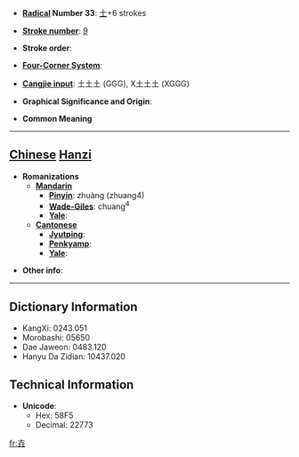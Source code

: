 * '''[[Wiktionary:Chinese radical index| Radical]] Number 33''': [[Wiktionary:Chinese radical index 士|士]]+6 strokes

* '''[[Wiktionary:Chinese total strokes index|Stroke number]]''': [[Wiktionary:Chinese total strokes index 9|9]]

* '''Stroke order''': 

* '''[[Wiktionary:Chinese four corner index|Four-Corner System]]''': 

* '''[[Wiktionary:Chinese Cangjie index|Cangjie input]]''': 土土土 (GGG), X土土土 (XGGG)

* '''Graphical Significance and Origin''': 

* '''Common Meaning'''

----

== [[Chinese]] [[Hanzi]] ==

* '''Romanizations'''
** '''[[Mandarin]]'''
*** '''[[Pinyin]]''': zhuàng (zhuang4)
*** '''[[Wade-Giles]]''': chuang<sup>4</sup>
*** '''[[Yale]]''': 
** '''[[Cantonese]]'''
*** '''[[Jyutping]]''':
*** '''[[Penkyamp]]''': 
*** '''[[Yale]]''': 

* '''Other info''': 

----

== Dictionary Information ==

* KangXi: 0243.051
* Morobashi: 05650
* Dae Jaweon: 0483.120
* Hanyu Da Zidian: 10437.020

== Technical Information ==

* '''Unicode''':
** Hex: 58F5
** Decimal: 22773

[[fr:壵]]